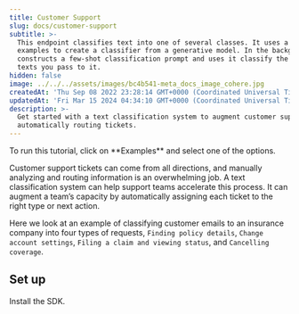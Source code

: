 ```yaml
---
title: Customer Support
slug: docs/customer-support
subtitle: >-
  This endpoint classifies text into one of several classes. It uses a few
  examples to create a classifier from a generative model. In the background, it
  constructs a few-shot classification prompt and uses it classify the `input`
  texts you pass to it.
hidden: false
image: ../../../assets/images/bc4b541-meta_docs_image_cohere.jpg
createdAt: 'Thu Sep 08 2022 23:28:14 GMT+0000 (Coordinated Universal Time)'
updatedAt: 'Fri Mar 15 2024 04:34:10 GMT+0000 (Coordinated Universal Time)'
description: >-
  Get started with a text classification system to augment customer support by
  automatically routing tickets.
---
```

<Note title="This is an interactive tutorial!">  
 To run this tutorial, click on **Examples** and select one of the options.
</Note>

Customer support tickets can come from all directions, and manually analyzing and routing information is an overwhelming job. A text classification system can help support teams accelerate this process. It can augment a team’s capacity by automatically assigning each ticket to the right type or next action.

Here we look at an example of classifying customer emails to an insurance company into four types of requests, `Finding policy details`, `Change account settings`, `Filing a claim and viewing status`, and `Cancelling coverage`.

## Set up

Install the SDK.
